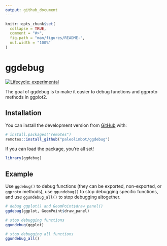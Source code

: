 ```yaml
---
output: github_document
---
```


<!-- README.md is generated from README.Rmd. Please edit that file -->

```r
knitr::opts_chunk$set(
  collapse = TRUE,
  comment = "#>",
  fig.path = "man/figures/README-",
  out.width = "100%"
)
```

# ggdebug

<!-- badges: start -->
[![Lifecycle: experimental](https://img.shields.io/badge/lifecycle-experimental-orange.svg)](https://www.tidyverse.org/lifecycle/#experimental)
<!-- badges: end -->

The goal of ggdebug is to make it easier to debug functions and ggproto methods in ggplot2.

## Installation

You can install the development version from [GitHub](https://github.com/) with:

``` r
# install.packages("remotes")
remotes::install_github("paleolimbot/ggdebug")
```

If you can load the package, you're all set!

```r
library(ggdebug)
```

## Example

Use `ggdebug()` to debug functions (they can be exported, non-exported, or `ggproto` methods), use `ggundebug()` to stop debugging specific functions, and use `ggundebug_all()` to stop debugging altogether.

```r
# debug ggplot() and GeomPoint$draw_panel()
ggdebug(ggplot, GeomPoint$draw_panel)

# stop debugging functions
ggundebug(ggplot)

# stop debugging all functions
ggundebug_all()
```
